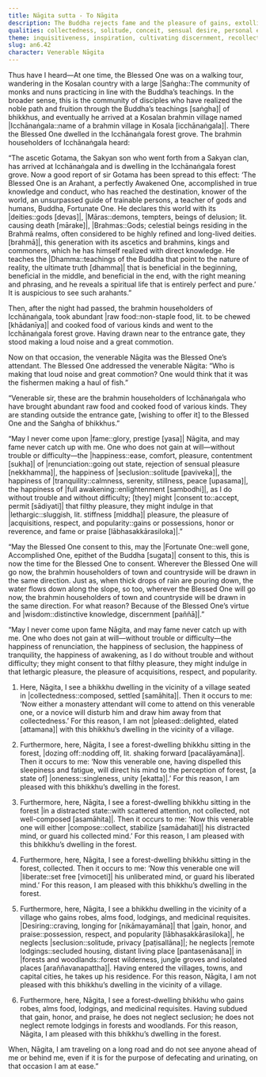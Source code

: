 ```yaml
---
title: Nāgita sutta - To Nāgita
description: The Buddha rejects fame and the pleasure of gains, extolling seclusion and awakening. He disapproves of living near villages—even when collected—as it invites disturbance and attachment to acquisitions, honor, and praise. He approves forest dwelling—even if dozing or distracted—for it leads to unification, collectedness, and freeing an unliberated mind.
qualities: collectedness, solitude, conceit, sensual desire, personal existence
theme: inquisitiveness, inspiration, cultivating discernment, recollection of the Buddha
slug: an6.42
character: Venerable Nāgita
---
```


Thus have I heard—At one time, the Blessed One was on a walking tour, wandering in the Kosalan country with a large |Saṅgha::The community of monks and nuns practicing in line with the Buddha’s teachings. In the broader sense, this is the community of disciples who have realized the noble path and fruition through the Buddha’s teachings [saṅgha]| of bhikkhus, and eventually he arrived at a Kosalan brahmin village named |Icchānaṅgala::name of a brahmin village in Kosala [icchānaṅgala]|. There the Blessed One dwelled in the Icchānaṅgala forest grove. The brahmin householders of Icchānaṅgala heard:

“The ascetic Gotama, the Sakyan son who went forth from a Sakyan clan, has arrived at Icchānaṅgala and is dwelling in the Icchānaṅgala forest grove. Now a good report of sir Gotama has been spread to this effect: ‘The Blessed One is an Arahant, a perfectly Awakened One, accomplished in true knowledge and conduct, who has reached the destination, knower of the world, an unsurpassed guide of trainable persons, a teacher of gods and humans, Buddha, Fortunate One. He declares this world with its |deities::gods [devas]|, |Māras::demons, tempters, beings of delusion; lit. causing death [mārake]|, |Brahmas::Gods; celestial beings residing in the Brahmā realms, often considered to be highly refined and long-lived deities. [brahmā]|, this generation with its ascetics and brahmins, kings and commoners, which he has himself realized with direct knowledge. He teaches the |Dhamma::teachings of the Buddha that point to the nature of reality, the ultimate truth [dhamma]| that is beneficial in the beginning, beneficial in the middle, and beneficial in the end, with the right meaning and phrasing, and he reveals a spiritual life that is entirely perfect and pure.’ It is auspicious to see such arahants.”

Then, after the night had passed, the brahmin householders of Icchānaṅgala, took abundant |raw food::non-staple food, lit. to be chewed [khādanīya]| and cooked food of various kinds and went to the Icchānaṅgala forest grove. Having drawn near to the entrance gate, they stood making a loud noise and a great commotion.

Now on that occasion, the venerable Nāgita was the Blessed One’s attendant. The Blessed One addressed the venerable Nāgita: “Who is making that loud noise and great commotion? One would think that it was the fishermen making a haul of fish.”

“Venerable sir, these are the brahmin householders of Icchānaṅgala who have brought abundant raw food and cooked food of various kinds. They are standing outside the entrance gate, [wishing to offer it] to the Blessed One and the Saṅgha of bhikkhus.”

“May I never come upon |fame::glory, prestige [yasa]| Nāgita, and may fame never catch up with me. One who does not gain at will—without trouble or difficulty—the |happiness::ease, comfort, pleasure, contentment [sukha]| of |renunciation::going out state, rejection of sensual pleasure [nekkhamma]|, the happiness of |seclusion::solitude [paviveka]|, the happiness of |tranquility::calmness, serenity, stillness, peace [upasama]|, the happiness of |full awakening::enlightenment [sambodhi]|, as I do without trouble and without difficulty; [they] might |consent to::accept, permit [sādiyati]| that filthy pleasure, they might indulge in that |lethargic::sluggish, lit. stiffness [middha]| pleasure, the pleasure of |acquisitions, respect, and popularity::gains or possessions, honor or reverence, and fame or praise [lābhasakkārasiloka]|.”

“May the Blessed One consent to this, may the |Fortunate One::well gone, Accomplished One, epithet of the Buddha [sugata]| consent to this, this is now the time for the Blessed One to consent. Wherever the Blessed One will go now, the brahmin householders of town and countryside will be drawn in the same direction. Just as, when thick drops of rain are pouring down, the water flows down along the slope, so too, wherever the Blessed One will go now, the brahmin householders of town and countryside will be drawn in the same direction. For what reason? Because of the Blessed One’s virtue and |wisdom::distinctive knowledge, discernment [paññā]|.”

“May I never come upon fame Nāgita, and may fame never catch up with me. One who does not gain at will—without trouble or difficulty—the happiness of renunciation, the happiness of seclusion, the happiness of tranquility, the happiness of awakening, as I do without trouble and without difficulty; they might consent to that filthy pleasure, they might indulge in that lethargic pleasure, the pleasure of acquisitions, respect, and popularity.

1. Here, Nāgita, I see a bhikkhu dwelling in the vicinity of a village seated in |collectedness::composed, settled [samāhita]|. Then it occurs to me: ‘Now either a monastery attendant will come to attend on this venerable one, or a novice will disturb him and draw him away from that collectedness.’ For this reason, I am not |pleased::delighted, elated [attamana]| with this bhikkhu’s dwelling in the vicinity of a village.

2. Furthermore, here, Nāgita, I see a forest-dwelling bhikkhu sitting in the forest, |dozing off::nodding off, lit. shaking forward [pacalāyamāna]|. Then it occurs to me: ‘Now this venerable one, having dispelled this sleepiness and fatigue, will direct his mind to the perception of forest, [a state of] |oneness::singleness, unity [ekatta]|.’ For this reason, I am pleased with this bhikkhu’s dwelling in the forest.

3. Furthermore, here, Nāgita, I see a forest-dwelling bhikkhu sitting in the forest |in a distracted state::with scattered attention, not collected, not well-composed [asamāhita]|. Then it occurs to me: ‘Now this venerable one will either |compose::collect, stabilize [samādahati]| his distracted mind, or guard his collected mind.’ For this reason, I am pleased with this bhikkhu’s dwelling in the forest.

4. Furthermore, here, Nāgita, I see a forest-dwelling bhikkhu sitting in the forest, collected. Then it occurs to me: ‘Now this venerable one will |liberate::set free [vimoceti]| his unliberated mind, or guard his liberated mind.’ For this reason, I am pleased with this bhikkhu’s dwelling in the forest.

5. Furthermore, here, Nāgita, I see a bhikkhu dwelling in the vicinity of a village who gains robes, alms food, lodgings, and medicinal requisites. |Desiring::craving, longing for [nikāmayamāna]| that |gain, honor, and praise::possession, respect, and popularity [lābhasakkārasiloka]|, he neglects |seclusion::solitude, privacy [paṭisallāna]|; he neglects |remote lodgings::secluded housing, distant living place [pantasenāsana]| in |forests and woodlands::forest wilderness, jungle groves and isolated places [araññavanapattha]|. Having entered the villages, towns, and capital cities, he takes up his residence. For this reason, Nāgita, I am not pleased with this bhikkhu’s dwelling in the vicinity of a village.

6. Furthermore, here, Nāgita, I see a forest-dwelling bhikkhu who gains robes, alms food, lodgings, and medicinal requisites. Having subdued that gain, honor, and praise, he does not neglect seclusion; he does not neglect remote lodgings in forests and woodlands. For this reason, Nāgita, I am pleased with this bhikkhu’s dwelling in the forest.

When, Nāgita, I am traveling on a long road and do not see anyone ahead of me or behind me, even if it is for the purpose of defecating and urinating, on that occasion I am at ease.”